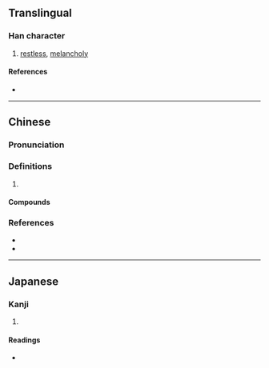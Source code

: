 {{character info/new}}
==Translingual==

===Han character===
{{Han char|rn=82|rad=毛|as=13|sn=17|four=62914|canj=RDHQU|ids=⿰喿毛}}

# [[restless]], [[melancholy]]

====References====
* {{Han ref|kx=0596.280|dkj=16984|dj=0988.030|hdz=32007.040|uh=6C09|ud=27657|bh=ED4D|bd=60749}}

----

==Chinese==
{{zh-forms}}

===Pronunciation===
{{zh-pron
|m=zào
|c=cou3,sou3
|cat=
}}

===Definitions===
{{zh-hanzi}}

# {{zh-only|毷氉}}

====Compounds====
{{zh-der|打毷氉|毷氉}}

===References===
* {{R:twedu|C06028}}
* {{R:yue:Hanzi}}

----

==Japanese==

===Kanji===
{{ja-kanji|grade=|rs=毛13}}

# {{rfdef|ja|sort=毛13}}

====Readings====
* {{ja-readings|on=[[そう]] (sō)|kun=[[け]] (ke)}}
